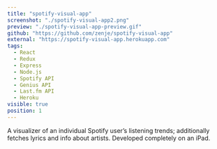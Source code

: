 ```yaml
---
title: "spotify-visual-app"
screenshot: "./spotify-visual-app2.png"
preview: "./spotify-visual-app-preview.gif"
github: "https://github.com/zenje/spotify-visual-app"
external: "https://spotify-visual-app.herokuapp.com"
tags:
  - React
  - Redux
  - Express
  - Node.js
  - Spotify API
  - Genius API
  - Last.fm API
  - Heroku
visible: true
position: 1
---
```


A visualizer of an individual Spotify user’s listening trends; additionally fetches lyrics and info about artists. Developed completely on an iPad.
